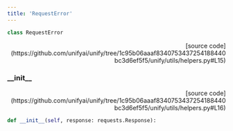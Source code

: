 ```yaml
---
title: 'RequestError'
---
```


```python
class RequestError
```

<p align="right">[source code](https://github.com/unifyai/unify/tree/1c95b06aaaf8340753437254188440bc3d6ef5f5/unify/utils/helpers.py#L15)</p>



### \_\_init\_\_

<p align="right">[source code](https://github.com/unifyai/unify/tree/1c95b06aaaf8340753437254188440bc3d6ef5f5/unify/utils/helpers.py#L16)</p>

```python
def __init__(self, response: requests.Response):
```

